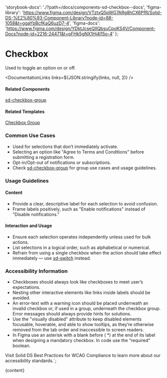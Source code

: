 

  'storybook-docs': './?path=/docs/components-sd-checkbox--docs',
  'figma-library':
    'https://www.figma.com/design/VTztxQ5pWG7ARg8hCX6PfR/Solid-DS-%E2%80%93-Component-Library?node-id=88-1058&t=ggaYbBcfKaQ6uzD7-4',
  'figma-docs':
    'https://www.figma.com/design/YDktJcseQIIQbsuCpoKS4V/Component-Docs?node-id=2216-24471&t=pFHk5gNX1Hj4l15o-4'
};

# Checkbox

Used to toggle an option on or off.

<DefaultStory />

<DocumentationLinks links=${JSON.stringify(links, null, 2)} />

#### Related Components

[sd-checkbox-group](./?path=/docs/components-sd-checkbox-group--docs)

#### Related Templates

[Checkbox Group](./?path=/docs/templates-checkbox-group--docs)

### Common Use Cases

- Used for selections that don’t immediately activate.
- Selecting an option like "Agree to Terms and Conditions" before submitting a registration form.
- Opt-in/Opt-out of notifications or subscriptions.
- Check [sd-checkbox-group](./?path=/docs/components-sd-checkbox-group--docs) for group use cases and usage guidelines.

### Usage Guidelines

#### Content

- Provide a clear, descriptive label for each selection to avoid confusion.
- Frame labels positively, such as "Enable notifications" instead of "Disable notifications."

#### Interaction and Usage

- Ensure each selection operates independently unless used for bulk actions.
- List selections in a logical order, such as alphabetical or numerical.
- Refrain from using a single checkbox when the action should take effect immediately — use [sd-switch](./?path=/docs/components-sd-switch--docs) instead.

### Accessibility Information

- Checkboxes should always look like checkboxes to meet user’s expectations.
- Nesting other interactive elements like links inside labels should be avoided.
- An error-text with a warning icon should be placed underneath an invalid checkbox or, if used in a group, underneath the checkbox group. Error messages should always provide hints for solutions.
- Use the "visually disabled" attribute to keep disabled elements focusable, hoverable, and able to show tooltips, as they’re otherwise removed from the tab order and inaccessible to screen readers.
- In Figma use an asterisk with a blank before ( \*) at the end of its label when designing a mandatory checkbox. In code use the “required” boolean.

Visit <sd-link href="https://www.figma.com/design/VTztxQ5pWG7ARg8hCX6PfR/Solid-DS-%E2%80%93-Component-Library?node-id=38262-58412&t=1qhfYXrbNhSCYCzZ-4" target="_blank">Solid DS Best Practices for WCAG Compliance</sd-link> to learn more about our accessibility standards.`;

<Meta title="Components/sd-checkbox/Overview" />

<OverviewFormatter story={SdCheckboxStories.Default}>{content}</OverviewFormatter>
